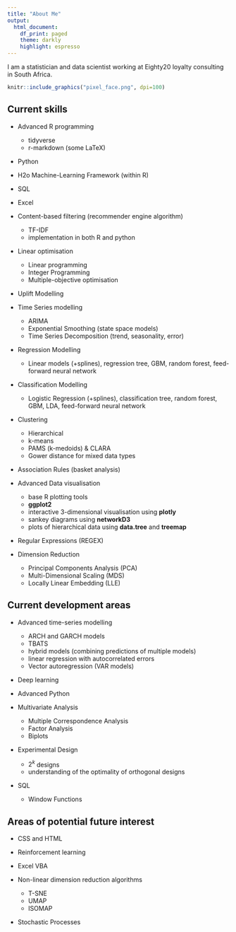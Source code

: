 ```yaml
---
title: "About Me"
output:
  html_document:
    df_print: paged
    theme: darkly
    highlight: espresso
---
```


I am a statistician and data scientist working at Eighty20 loyalty consulting in South Africa.

```r
knitr::include_graphics("pixel_face.png", dpi=100)
```

## Current skills
* Advanced R programming
    * tidyverse
    * r-markdown (some LaTeX)

* Python

* H2o Machine-Learning Framework (within R)

* SQL

* Excel 

* Content-based filtering (recommender engine algorithm)
    * TF-IDF
    * implementation in both R and python

* Linear optimisation
    * Linear programming
    * Integer Programming
    * Multiple-objective optimisation
    
* Uplift Modelling    
    
* Time Series modelling
    * ARIMA
    * Exponential Smoothing (state space models)
    * Time Series Decomposition (trend, seasonality, error)

* Regression Modelling
    * Linear models (+splines), regression tree, GBM, random forest, feed-forward neural network

* Classification Modelling
    * Logistic Regression (+splines), classification tree, random forest, GBM, LDA, feed-forward neural network

* Clustering
    * Hierarchical
    * k-means 
    * PAMS (k-medoids) & CLARA
    * Gower distance for mixed data types
    
* Association Rules (basket analysis)    
    
* Advanced Data visualisation
    * base R plotting tools
    * **ggplot2**
    * interactive 3-dimensional visualisation using **plotly**
    * sankey diagrams using **networkD3**
    * plots of hierarchical data using **data.tree** and **treemap**
    
* Regular Expressions (REGEX)    
    
* Dimension Reduction
    * Principal Components Analysis (PCA) 
    * Multi-Dimensional Scaling (MDS)
    * Locally Linear Embedding (LLE)
    
## Current development areas
* Advanced time-series modelling
    * ARCH and GARCH models
    * TBATS
    * hybrid models (combining predictions of multiple models)
    * linear regression with autocorrelated errors
    * Vector autoregression (VAR models)
  
* Deep learning

* Advanced Python

* Multivariate Analysis
    * Multiple Correspondence Analysis 
    * Factor Analysis
    * Biplots

* Experimental Design
    * $2^k$ designs
    * understanding of the optimality of orthogonal designs

* SQL
    * Window Functions

## Areas of potential future interest

* CSS and HTML

* Reinforcement learning

* Excel VBA

* Non-linear dimension reduction algorithms
    * T-SNE
    * UMAP
    * ISOMAP
    
* Stochastic Processes    




